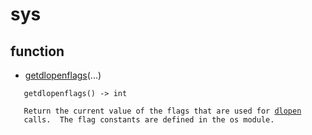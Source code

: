 = sys =

== function ==
* [[getdlopenflags]](...)
    getdlopenflags() -> int
    
    Return the current value of the flags that are used for [[dlopen ]]
    calls.  The flag constants are defined in the os module.
